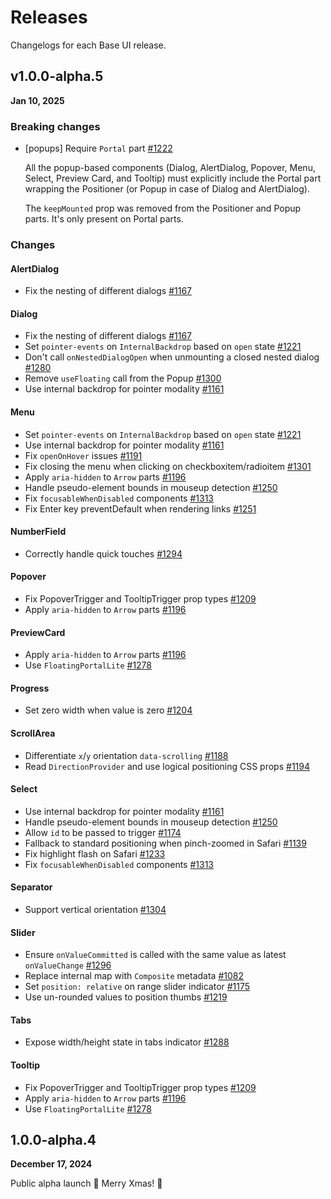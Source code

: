# Releases

<Subtitle>Changelogs for each Base UI release.</Subtitle>
<Meta name="description" content="Changelogs for each Base UI release." />

## v1.0.0-alpha.5

**Jan 10, 2025**

### Breaking changes

- [popups] Require `Portal` part [#1222](https://github.com/mui/base-ui/pull/1222)

  All the popup-based components (Dialog, AlertDialog, Popover, Menu, Select, Preview Card, and Tooltip) must explicitly include the Portal part wrapping the Positioner (or Popup in case of Dialog and AlertDialog).

  The `keepMounted` prop was removed from the Positioner and Popup parts.
  It's only present on Portal parts.

### Changes

#### AlertDialog

- Fix the nesting of different dialogs [#1167](https://github.com/mui/base-ui/pull/1167)

#### Dialog

- Fix the nesting of different dialogs [#1167](https://github.com/mui/base-ui/pull/1167)
- Set `pointer-events` on `InternalBackdrop` based on `open` state [#1221](https://github.com/mui/base-ui/pull/1221)
- Don't call `onNestedDialogOpen` when unmounting a closed nested dialog [#1280](https://github.com/mui/base-ui/pull/1280)
- Remove `useFloating` call from the Popup [#1300](https://github.com/mui/base-ui/pull/1300)
- Use internal backdrop for pointer modality [#1161](https://github.com/mui/base-ui/pull/1161)

#### Menu

- Set `pointer-events` on `InternalBackdrop` based on `open` state [#1221](https://github.com/mui/base-ui/pull/1221)
- Use internal backdrop for pointer modality [#1161](https://github.com/mui/base-ui/pull/1161)
- Fix `openOnHover` issues [#1191](https://github.com/mui/base-ui/pull/1191)
- Fix closing the menu when clicking on checkboxitem/radioitem [#1301](https://github.com/mui/base-ui/pull/1301)
- Apply `aria-hidden` to `Arrow` parts [#1196](https://github.com/mui/base-ui/pull/1196)
- Handle pseudo-element bounds in mouseup detection [#1250](https://github.com/mui/base-ui/pull/1250)
- Fix `focusableWhenDisabled` components [#1313](https://github.com/mui/base-ui/pull/1313)
- Fix Enter key preventDefault when rendering links [#1251](https://github.com/mui/base-ui/pull/1251)

#### NumberField

- Correctly handle quick touches [#1294](https://github.com/mui/base-ui/pull/1294)

#### Popover

- Fix PopoverTrigger and TooltipTrigger prop types [#1209](https://github.com/mui/base-ui/pull/1209)
- Apply `aria-hidden` to `Arrow` parts [#1196](https://github.com/mui/base-ui/pull/1196)

#### PreviewCard

- Apply `aria-hidden` to `Arrow` parts [#1196](https://github.com/mui/base-ui/pull/1196)
- Use `FloatingPortalLite` [#1278](https://github.com/mui/base-ui/pull/1278)

#### Progress

- Set zero width when value is zero [#1204](https://github.com/mui/base-ui/pull/1204)

#### ScrollArea

- Differentiate `x`/`y` orientation `data-scrolling` [#1188](https://github.com/mui/base-ui/pull/1188)
- Read `DirectionProvider` and use logical positioning CSS props [#1194](https://github.com/mui/base-ui/pull/1194)

#### Select

- Use internal backdrop for pointer modality [#1161](https://github.com/mui/base-ui/pull/1161)
- Handle pseudo-element bounds in mouseup detection [#1250](https://github.com/mui/base-ui/pull/1250)
- Allow `id` to be passed to trigger [#1174](https://github.com/mui/base-ui/pull/1174)
- Fallback to standard positioning when pinch-zoomed in Safari [#1139](https://github.com/mui/base-ui/pull/1139)
- Fix highlight flash on Safari [#1233](https://github.com/mui/base-ui/pull/1233)
- Fix `focusableWhenDisabled` components [#1313](https://github.com/mui/base-ui/pull/1313)

#### Separator

- Support vertical orientation [#1304](https://github.com/mui/base-ui/pull/1304)

#### Slider

- Ensure `onValueCommitted` is called with the same value as latest `onValueChange` [#1296](https://github.com/mui/base-ui/pull/1296)
- Replace internal map with `Composite` metadata [#1082](https://github.com/mui/base-ui/pull/1082)
- Set `position: relative` on range slider indicator [#1175](https://github.com/mui/base-ui/pull/1175)
- Use un-rounded values to position thumbs [#1219](https://github.com/mui/base-ui/pull/1219)

#### Tabs

- Expose width/height state in tabs indicator [#1288](https://github.com/mui/base-ui/pull/1288)

#### Tooltip

- Fix PopoverTrigger and TooltipTrigger prop types [#1209](https://github.com/mui/base-ui/pull/1209)
- Apply `aria-hidden` to `Arrow` parts [#1196](https://github.com/mui/base-ui/pull/1196)
- Use `FloatingPortalLite` [#1278](https://github.com/mui/base-ui/pull/1278)

## 1.0.0-alpha.4

**December 17, 2024**

Public alpha launch 🐣 Merry Xmas! 🎁
